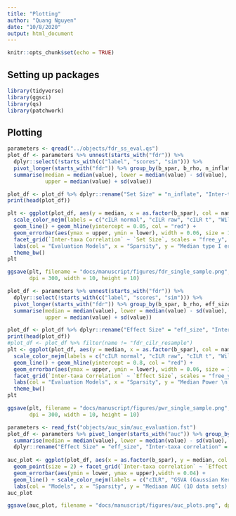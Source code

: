 ```yaml
---
title: "Plotting"
author: "Quang Nguyen"
date: "10/8/2020"
output: html_document
---
```


```r
knitr::opts_chunk$set(echo = TRUE)
```

## Setting up packages  
```r
library(tidyverse)
library(ggsci)
library(qs)
library(patchwork)
```

## Plotting  

```r
parameters <- qread("../objects/fdr_ss_eval.qs")
plot_df <- parameters %>% unnest(starts_with("fdr")) %>% 
  dplyr::select(!starts_with(c("label", "scores", "sim"))) %>% 
  pivot_longer(starts_with("fdr")) %>% group_by(b_spar, b_rho, n_inflate, name) %>% 
  summarise(median = median(value), lower = median(value) - sd(value), 
            upper = median(value) + sd(value))

plot_df <- plot_df %>% dplyr::rename("Set Size" = "n_inflate", "Inter-taxa Correlation" = "b_rho")
print(head(plot_df))

plt <- ggplot(plot_df, aes(y = median, x = as.factor(b_spar), col = name, group = name)) + geom_point(size = 3) +
  scale_color_nejm(labels = c("cILR normal", "cILR raw", "cILR t", "Wilcoxon Rank Sum")) + 
  geom_line() + geom_hline(yintercept = 0.05, col = "red") +
  geom_errorbar(aes(ymax = upper, ymin = lower), width = 0.06, size = 1) +
  facet_grid(`Inter-taxa Correlation` ~ `Set Size`, scales = "free_y", labeller = label_both) +
  labs(col = "Evaluation Models", x = "Sparsity", y = "Median type I error \n (100 data sets, N = 1000, alpha = 0.05)") + 
  theme_bw()
plt

ggsave(plt, filename = "docs/manuscript/figures/fdr_single_sample.png", 
       dpi = 300, width = 10, height = 10)
```

```r
plot_df <- parameters %>% unnest(starts_with("fdr")) %>% 
  dplyr::select(!starts_with(c("label", "scores", "sim"))) %>% 
  pivot_longer(starts_with("fdr")) %>% group_by(b_spar, b_rho, eff_size, name) %>% 
  summarise(median = median(value), lower = median(value) - sd(value), 
            upper = median(value) + sd(value))

plot_df <- plot_df %>% dplyr::rename("Effect Size" = "eff_size", "Inter-taxa Correlation" = "b_rho")
print(head(plot_df))
#plot_df <- plot_df %>% filter(name != "fdr_cilr_resample")
plt <- ggplot(plot_df, aes(y = median, x = as.factor(b_spar), col = name, group = name)) + geom_point(size = 3) +
  scale_color_nejm(labels = c("cILR normal", "cILR raw", "cILR t", "Wilcoxon Rank Sum")) + 
  geom_line() + geom_hline(yintercept = 0.8, col = "red") +
  geom_errorbar(aes(ymax = upper, ymin = lower), width = 0.06, size = 1.2) +
  facet_grid(`Inter-taxa Correlation` ~ `Effect Size`, scales = "free_y", labeller = label_both) +
  labs(col = "Evaluation Models", x = "Sparsity", y = "Median Power \n (100 data sets, N = 1000, alpha = 0.05)") + 
  theme_bw()
plt

ggsave(plt, filename = "docs/manuscript/figures/pwr_single_sample.png", 
       dpi = 300, width = 10, height = 10)
```





```r
parameters <- read_fst("objects/auc_sim/auc_evaluation.fst")
plot_df <- parameters %>% pivot_longer(starts_with("auc")) %>% group_by(b_spar, b_rho, eff_size, name) %>% 
  summarise(median = median(value), lower = median(value) - sd(value), upper = median(value) + sd(value)) %>% 
  dplyr::rename("Effect Size" = "eff_size", "Inter-taxa correlation" = "b_rho")
  
auc_plot <- ggplot(plot_df, aes(x = as.factor(b_spar), y = median, col = name, group = name)) + geom_hline(yintercept = 0.8, col = "red") + 
  geom_point(size = 2) + facet_grid(`Inter-taxa correlation` ~ `Effect Size`, labeller = label_both) + theme_bw() +
  geom_errorbar(aes(ymin = lower, ymax = upper),width = 0.04) + 
  geom_line() + scale_color_nejm(labels = c("cILR", "GSVA (Gaussian Kernel)", "GSVA (Poisson Kernel)", "Proportions","ssGSEA")) + 
  labs(col = "Models", x = "Sparsity", y = "Mediaan AUC (10 data sets) with HD intervals")
auc_plot

ggsave(auc_plot, filename = "docs/manuscript/figures/auc_plots.png", dpi = 300, width = 10, height = 10)


```